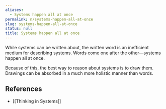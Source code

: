 ```yaml
---
aliases:
  - Systems happen all at once
permalink: n/systems-happen-all-at-once
slug: systems-happen-all-at-once
status: null
title: Systems happen all at once
---
```

While systems can be written about, the written word is an inefficient medium for describing systems. Words come one after the other—systems happen all at once.

Because of this, the best way to reason about systems is to draw them. Drawings can be absorbed in a much more holistic manner than words.

## References

- [[Thinking in Systems]]

